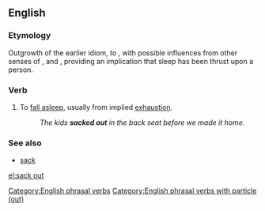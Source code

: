 ==English==

===Etymology===
Outgrowth of the earlier idiom, to {{m|en|hit the sack}}, with possible influences from other senses of {{m|en|sack|to sack|tackle, pillage|pos=verb}}, and {{m|en|sock|to sock|hit, slam|pos=verb}}, providing an implication that sleep has been thrust upon a person.

===Verb===
{{en-verb|head=[[sack]] [[out]]|sacks out|sacking out|sacked out}}

# {{label|en|idiomatic}} To [[fall asleep]], usually from implied [[exhaustion]].
#: ''The kids '''sacked out''' in the back seat before we made it home.''

===See also===
* [[sack]]

[[Category:English phrasal verbs]]
[[Category:English phrasal verbs with particle (out)]]

[[el:sack out]]